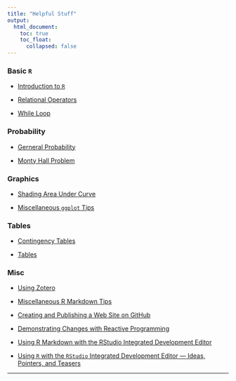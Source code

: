 ```yaml
---
title: "Helpful Stuff"
output: 
  html_document:
    toc: true
    toc_float:
      collapsed: false
---
```

### Basic `R`
* [Introduction to `R`](./rmarkdown/IntroToR.html)

* [Relational Operators](./rmarkdown/RelationalOperators.html)

* [While Loop](./rmarkdown/WhileLoop.html)

### Probability
* [Gerneral Probability](./rmarkdown/probability.html)

* [Monty Hall Problem](./rmarkdown/Monty.html)

### Graphics
* [Shading Area Under Curve](./rmarkdown/NormalGGio.html)

* [Miscellaneous `ggplot` Tips](./rmarkdown/MiscGGPLOT.html)

### Tables
* [Contingency Tables](./rmarkdown/ContingencyTables.html)

* [Tables](./rmarkdown/FormattingTables.html)

### Misc
* [Using Zotero](https://stat-ata-asu.github.io/STT2810HonorsClassRepo/RMarkdown/ZoteroInClass.html)

* [Miscellaneous R Markdown Tips](./rmarkdown/MiscRmarkdown.html)

* [Creating and Publishing a Web Site on GitHub](./rmarkdown/WebPageHowTo.html)

* [Demonstrating Changes with Reactive Programming](./rmarkdown/ReactiveProgrammingWeb.html)

* [Using R Markdown with the RStudio Integrated Development Editor](./rmarkdown/UsingRStudioWeb.html)

* [Using `R` with the `RStudio` Integrated Development Editor --- Ideas, Pointers, and Teasers](./rmarkdown/IntroductionToUsingR.html)





* * *